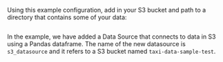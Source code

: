 
Using this example configuration, add in your S3 bucket and path to a directory that contains some of your data:

```python name="tests/integration/docusaurus/deployment_patterns/aws_cloud_storage_pandas.py add_s3_datasource"
```

In the example, we have added a Data Source that connects to data in S3 using a Pandas dataframe. The name of
the new datasource is ``s3_datasource`` and it refers to a S3 bucket named ``taxi-data-sample-test``.
